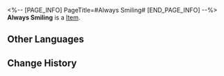 <%-- [PAGE_INFO]
PageTitle=#Always Smiling#
[END_PAGE_INFO] --%>
{{Item Infobox
|id          = 270000
|image       = Item Always Smiling.png{{subst:void|<!--$UPLOAD:<<SpriteOutput/ItemFigures/270000.png>-<Item Always Smiling.png>-<Item Icons>>-->}}
|type        = 
|invCategory = 
|rarity      = 3
|effect      = 
|description = A digital smile that can be used to purchase items in the Deep Web Gray Market.
}}
{{Description|Countless graffiti flourish on the streets of Punklorde, and this plain smiley face is one of the favorite signatures of internet dwellers. Once, when the hacker known as Zero paralyzed the entire planet's network, this smile of freedom was everywhere in Rainbow City.}}
'''Always Smiling''' is a [[Item]].

==Other Languages==
{{Other Languages
|en   = Always Smiling
|zhs  = 笑口常开
|zht  = 笑口常開
|ja   = 絶えない笑顔
|ko   = 오늘도 스마일
|es   = Siempre sonriente
|fr   = Smiley
|ru   = Вечный смайлик
|th   = Always Smiling
|vi   = Mặt Cười Vui Vẻ
|de   = Immer lächelnd
|id   = Always Smiling
|pt   = Sempre Sorrindo
}}

==Change History==
{{Change History|1.1}}
